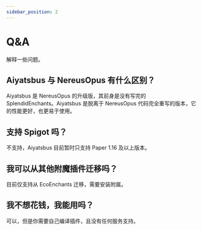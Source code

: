 ```yaml
---
sidebar_position: 2
---
```


# Q&A

解释一些问题。

## Aiyatsbus 与 NereusOpus 有什么区别？

Aiyatsbus 是 NereusOpus 的升级版，其前身是没有写完的 SplendidEnchants。Aiyatsbus 是脱离于 NereusOpus 代码完全重写的版本，它的性能更好，也更易于使用。

## 支持 Spigot 吗？

不支持，Aiyatsbus 目前暂时只支持 Paper 1.16 及以上版本。

## 我可以从其他附魔插件迁移吗？

目前仅支持从 EcoEnchants 迁移，需要安装附属。

## 我不想花钱，我能用吗？

可以，但是你需要自己编译插件，且没有任何服务支持。